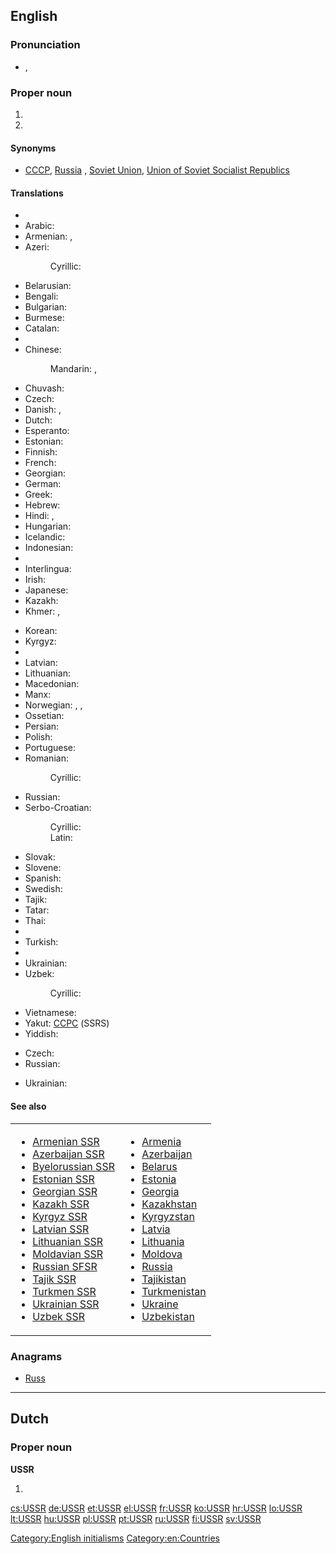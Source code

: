 ==English==

{{wikipedia}}

===Pronunciation===
* {{IPA|/ˌju.ɛs.ɛsˈɑ(r)/}}, {{X-SAMPA|/%ju.Es.Es"A(r)/}}

===Proper noun===
{{en-proper noun}}

# {{initialism of|Union of Soviet Socialist Republics}}
# {{initialism of|Ukrainian Soviet Socialist Republic}}

====Synonyms====
* {{sense|Union of Soviet Socialist Republics}} [[CCCP]], [[Russia]] {{qualifier|loosely}}, [[Soviet Union]], [[Union of Soviet Socialist Republics]]

====Translations====
{{trans-top|Union of Soviet Socialist Republics}}
* {{trreq|ab}}
* Arabic: {{t|ar|الإتحاد السوفياتي|m|tr=al-ʾittiḥād al-sūfiyātiyy}}
* Armenian: {{t|hy|ՍՍՀՄ|tr=SSHM|sc=Armn}}, {{t|hy|ԽՍՀՄ|tr=XSHM|sc=Armn}}
* Azeri: {{t|az|SSRİ}}
*: Cyrillic: {{t|az|ССРИ|sc=Cyrl}}
* Belarusian: {{t|be|СССР|m|tr=SSSR}}
* Bengali: {{t|bn|সোভিয়েত ইউনিয়ন|tr=sobhiyet i'uniyôn|sc=Beng}}
* Bulgarian: {{t|bg|СССР|m|tr=SSSR}}
* Burmese: {{t|my|ဆိုဗီယက်ယူနီယံ|tr=hsobiyet yuniyan|sc=Mymr}}
* Catalan: {{t|ca|URSS|f}}
* {{trreq|ce}}
* Chinese:
*: Mandarin: {{t|cmn|蘇聯|sc=Hani}}, {{t+|cmn|苏联|tr=Sūlián|sc=Hani}}
* Chuvash: {{t|cv|СССР|tr=SSSR}}
* Czech: {{t+|cs|SSSR|m}}
* Danish: {{t|da|USSR}}, {{t|da|SSSR}}
* Dutch: {{t|nl|USSR|f}}
* Esperanto: {{t|eo|USSR}}
* Estonian: {{t|et|NSVL}}
* Finnish: {{t+|fi|SNTL}}
* French: {{t+|fr|URSS|f}}
* Georgian: {{t|ka|სსრკ|tr=SSRK|sc=Geor}}
* German: {{t+|de|UdSSR|f}}
* Greek: {{t+|el|ΕΣΣΔ|f|tr=ESSD}}
* Hebrew: {{t|he|ברית המועצות|f|tr=brit ha-mu'atsot|sc=Hebr}}
* Hindi: {{t|hi|सोवियत संघ|tr=soviyat saṅgh}}, {{t|hi|सोवियत यूनियन|tr=soviyat yūniyan}}
* Hungarian: {{t+|hu|SZSZKSZ}}
* Icelandic: {{t|is|Sovétríkin}}
* Indonesian: {{t|id|Uni Soviet}}
* {{trreq|inh}}
* Interlingua: {{t|ia|URSS}}
* Irish: {{t|ga|APSS}}
* Japanese: {{t+|ja|ソ連|tr=それん, Soren}}
* Kazakh: {{t|kk|КСРО|tr=KSRO|sc=Cyrl}}
* Khmer: {{t|km|ស.ស.ស.ស|tr=S.S.S.S.|sc=Khmr}}, {{t|km|សហភាពសូវៀត|tr=sahapʰiep sooviet|sc=Khmr}}
{{trans-mid}}
* Korean: {{t+|ko|소련|tr=Soryeon|sc=Hang}}
* Kyrgyz: {{t|ky|ССРС|tr=SSRS|sc=Cyrl}}
* {{trreq|lo}}
* Latvian: {{t|lv|PSRS}}
* Lithuanian: {{t+|lt|TSRS}}
* Macedonian: {{t|mk|СССР|m|tr=SSSR}}
* Manx: {{t|gv|UPSS}}
* Norwegian: {{t|no|Sovjetunionen}}, {{t|no|USSR}}, {{t|no|SSSR}}
* Ossetian: {{t|os|ССРЦ|tr=SSRTs}}
* Persian: {{t|fa|اتحاد شوروی|tr=Ettehâd-e Šuravi|sc=fa-Arab}}
* Polish: {{t+|pl|ZSRR|m}}
* Portuguese: {{t+|pt|URSS|f}}
* Romanian: {{t|ro|URSS|f}}
*: Cyrillic: {{t|ro|УРСС|f|sc=Cyrl}}
* Russian: {{t+|ru|СССР|m|tr=SSSR}}
* Serbo-Croatian:
*: Cyrillic: {{t|sh|СССР|m|sc=Cyrl}}
*: Latin: {{t|sh|SSSR|m}}
* Slovak: {{t+|sk|ZSSR|m}}
* Slovene: {{t+|sl|ZSSR|f}}
* Spanish: {{t+|es|URSS|f}}
* Swedish: {{t+|sv|USSR}}
* Tajik: {{t|tg|Иттиҳоди Шӯравӣ|tr=Ittihodi Şūravī|sc=Cyrl}}
* Tatar: {{t|tt|СССР|m|tr=SSSR|sc=Cyrl}}
* Thai: {{t|th|ม่านเหล็ก|tr=mâan-lèk}}
* {{trreq|bo}}
* Turkish: {{t+|tr|SSCB}}
* {{trreq|tyv}}
* Ukrainian: {{t|uk|СРСР|m|tr=SRSR}}
* Uzbek: {{t|uz|SSRY}}
*: Cyrillic: {{t|uz|ССPИ|sc=Cyrl}}
* Vietnamese: {{t|vi|Liên Xô}}
* Yakut: [[ССРС]] (SSRS)
* Yiddish: {{t|yi|ראַטןפֿאַרבאַנד|m|tr=ratnfarband|sc=Hebr}}
{{trans-bottom}}

{{trans-top|Ukrainian Soviet Socialist Republic}}
* Czech: {{t+|cs|USSR|f}}
* Russian: {{t+|ru|УССР|f|tr=USSR}}
{{trans-mid}}
* Ukrainian: {{t|uk|УРСР|f|tr=URSR}}
{{trans-bottom}}

====See also====
{| width="275px"
|-
| valign="top" |
* [[Armenian SSR]]
* [[Azerbaijan SSR]]
* [[Byelorussian SSR]]
* [[Estonian SSR]]
* [[Georgian SSR]]
* [[Kazakh SSR]]
* [[Kyrgyz SSR]]
* [[Latvian SSR]]
* [[Lithuanian SSR]]
* [[Moldavian SSR]]
* [[Russian SFSR]]
* [[Tajik SSR]]
* [[Turkmen SSR]]
* [[Ukrainian SSR]]
* [[Uzbek SSR]]
| valign="top" |
* [[Armenia]]
* [[Azerbaijan]]
* [[Belarus]]
* [[Estonia]]
* [[Georgia]]
* [[Kazakhstan]]
* [[Kyrgyzstan]]
* [[Latvia]]
* [[Lithuania]]
* [[Moldova]]
* [[Russia]]
* [[Tajikistan]]
* [[Turkmenistan]]
* [[Ukraine]]
* [[Uzbekistan]]
|}

===Anagrams===
* [[Russ#English|Russ]]

[[Category:English initialisms]]
[[Category:en:Countries]]

----

==Dutch==

===Proper noun===
'''USSR'''

# {{initialism of|Unie van Socialistische Sovjetrepublieken|lang=nl}}

[[cs:USSR]]
[[de:USSR]]
[[et:USSR]]
[[el:USSR]]
[[fr:USSR]]
[[ko:USSR]]
[[hr:USSR]]
[[lo:USSR]]
[[lt:USSR]]
[[hu:USSR]]
[[pl:USSR]]
[[pt:USSR]]
[[ru:USSR]]
[[fi:USSR]]
[[sv:USSR]]
